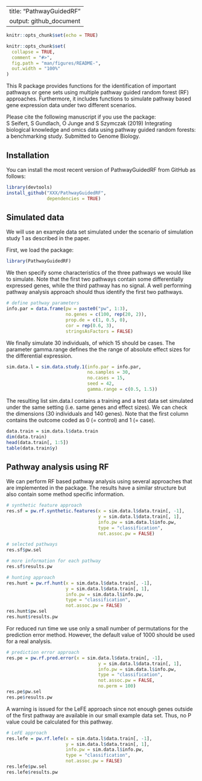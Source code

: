 
---
title: "PathwayGuidedRF"
output: github_document
---

```r
knitr::opts_chunk$set(echo = TRUE)
```

```r
knitr::opts_chunk$set(
  collapse = TRUE,
  comment = "#>",
  fig.path = "man/figures/README-",
  out.width = "100%"
)
```

This R package provides functions for the identification of important pathways
or gene sets using multiple pathway guided random forest (RF) approaches. 
Furthermore, it includes functions to simulate pathway based gene expression
data under two different scenarios. 

Please cite the following manuscript if you use the package:  
S Seifert, S Gundlach, O Junge and S Szymczak (2019) Integrating biological 
knowledge and omics data using pathway guided random forests: a benchmarking 
study. Submitted to Genome Biology.

## Installation

<!-- install.packages(c("ranger", "Boruta", "Umpire", "geoR", "MASS")) -->

You can install the most recent version of PathwayGuidedRF from GitHub as 
follows:

```r
library(devtools)
install_github("XXX/PathwayGuidedRF",
               dependencies = TRUE)
```

## Simulated data

We will use an example data set simulated under the scenario of simulation 
study 1 as described in the paper. 

First, we load the package:

```r
library(PathwayGuidedRF)
```

We then specify some characteristics of the three pathways we would like to 
simulate.
Note that the first two pathways contain some differentially expressed genes,
while the third pathway has no signal. A well performing pathway analysis 
approach should thus identify the first two pathways.

```r
# define pathway parameters
info.par = data.frame(pw = paste0("pw", 1:3),
                      no.genes = c(100, rep(20, 2)),
                      prop.de = c(1, 0.5, 0),
                      cor = rep(0.6, 3),
                      stringsAsFactors = FALSE)
```

We finally simulate 30 individuals, of which 15 should be cases. The parameter 
gamma.range defines the the range of absolute effect sizes for the differential
expression.

```r
sim.data.l = sim.data.study.1(info.par = info.par,
                              no.samples = 30,
                              no.cases = 15,
                              seed = 42,
                              gamma.range = c(0.5, 1.5))
```

The resulting list sim.data.l contains a training and a test data set simulated
under the same setting (i.e. same genes and effect sizes). We can check the
dimensions (30 individuals and 140 genes). Note that the first column contains 
the outcome coded as 0 (= control) and 1 (= case).

```r
data.train = sim.data.l$data.train
dim(data.train)
head(data.train[, 1:5])
table(data.train$y)
```

## Pathway analysis using RF

We can perform RF based pathway analysis using several approaches that are 
implemented in the package. The results have a similar structure but also 
contain some method specific information.

```r
# synthetic feature approach
res.sf = pw.rf.synthetic.features(x = sim.data.l$data.train[, -1],
                                  y = sim.data.l$data.train[, 1],
                                  info.pw = sim.data.l$info.pw,
                                  type = "classification",
                                  not.assoc.pw = FALSE)

# selected pathways
res.sf$pw.sel

# more information for each pathway
res.sf$results.pw

# hunting approach
res.hunt = pw.rf.hunt(x = sim.data.l$data.train[, -1],
                      y = sim.data.l$data.train[, 1],
                      info.pw = sim.data.l$info.pw,
                      type = "classification",
                      not.assoc.pw = FALSE)
res.hunt$pw.sel
res.hunt$results.pw

```

For reduced run time we use only a small number of permutations for the 
prediction error method. However, the default value of 1000 should be used for
a real analysis.

```r
# prediction error approach
res.pe = pw.rf.pred.error(x = sim.data.l$data.train[, -1],
                                  y = sim.data.l$data.train[, 1],
                                  info.pw = sim.data.l$info.pw,
                                  type = "classification",
                                  not.assoc.pw = FALSE,
                                  no.perm = 100)
res.pe$pw.sel
res.pe$results.pw

```

A warning is issued for the LeFE approach since not enough genes outside of the
first pathway are available in our small example data set. Thus, no P value
could be calculated for this pathway.

```r
# LeFE approach
res.lefe = pw.rf.lefe(x = sim.data.l$data.train[, -1],
                      y = sim.data.l$data.train[, 1],
                      info.pw = sim.data.l$info.pw,
                      type = "classification",
                      not.assoc.pw = FALSE)
res.lefe$pw.sel
res.lefe$results.pw

```
